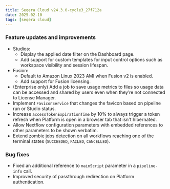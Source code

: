 ```yaml
---
title: Seqera Cloud v24.3.0-cycle3_27f712a
date: 2025-02-10
tags: [seqera cloud]
---
```


### Feature updates and improvements

- Studios:
    - Display the applied date filter on the Dashboard page.
    - Add support for custom templates for input control options such as workspace visibility and session lifespan.
- Fusion:
    - Default to Amazon Linux 2023 AMI when Fusion v2 is enabled.
    - Add support for Fusion licensing.
- (Enterprise only) Add a job to save usage metrics to files so usage data can be accessed and shared by users even when they’re not connected to License Manager.
- Implement `FaviconService` that changes the favicon based on pipeline run or Studio status.
- Increase `accessTokenExpirationTime` by 10% to always trigger a token refresh when Platform is open in a browser tab that isn't hibernated.
- Allow Nextflow configuration parameters with embedded references to other parameters to be shown verbatim.
- Extend zombie jobs detection on all workflows reaching one of the terminal states (`SUCCEEDED`, `FAILED`, `CANCELLED`).

### Bug fixes 

- Fixed an additional reference to `mainScript` parameter in a `pipeline-info` call.
- Improved security of passthrough redirection on Platform authentication.
